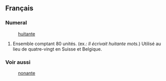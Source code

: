 ==Français==
===Numeral===
:[[huitante]]
#Ensemble comptant 80 unités. (ex.: ''Il écrivait huitante mots.'') Utilisé au lieu de quatre-vingt en Suisse et Belgique.
===Voir aussi===
:[[nonante]]